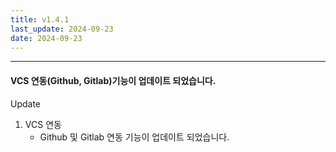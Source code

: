 ```yaml
---
title: v1.4.1
last_update: 2024-09-23
date: 2024-09-23
---
```




<hr />


#### VCS 연동(Github, Gitlab)기능이 업데이트 되었습니다.

<div className={styles.releaseWrap} >
<div className={styles.tag} data-type="changed">
    Update
</div>

1. VCS 연동
    - Github 및 Gitlab 연동 기능이 업데이트 되었습니다.


</div>
